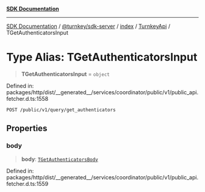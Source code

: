 [**SDK Documentation**](../../../../../../README.mdx)

***

[SDK Documentation](../../../../../../packages.mdx) / [@turnkey/sdk-server](../../../../README.mdx) / [index](../../../README.mdx) / [TurnkeyApi](../README.mdx) / TGetAuthenticatorsInput

# Type Alias: TGetAuthenticatorsInput

> **TGetAuthenticatorsInput** = `object`

Defined in: packages/http/dist/\_\_generated\_\_/services/coordinator/public/v1/public\_api.fetcher.d.ts:1558

`POST /public/v1/query/get_authenticators`

## Properties

### body

> **body**: [`TGetAuthenticatorsBody`](TGetAuthenticatorsBody.mdx)

Defined in: packages/http/dist/\_\_generated\_\_/services/coordinator/public/v1/public\_api.fetcher.d.ts:1559
